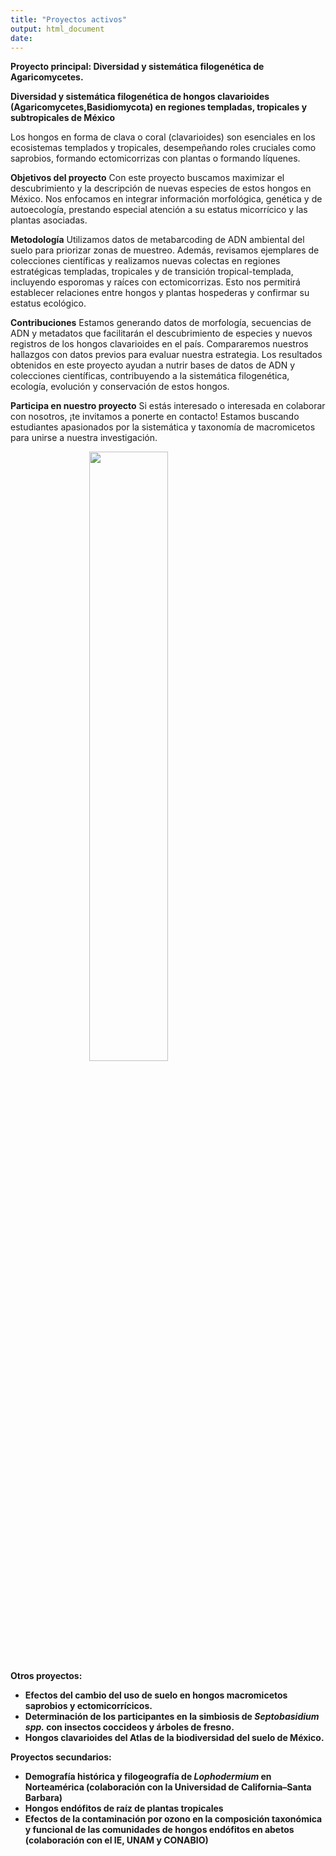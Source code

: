```yaml
---
title: "Proyectos activos"
output: html_document
date:
---
```


**Proyecto principal: Diversidad y sistemática filogenética de Agaricomycetes.**

**Diversidad y sistemática filogenética de hongos clavarioides (Agaricomycetes,Basidiomycota) en regiones templadas, tropicales y subtropicales de México**

Los hongos en forma de clava o coral (clavarioides) son esenciales en los ecosistemas templados y tropicales, desempeñando roles cruciales como saprobios, formando ectomicorrizas con plantas o formando líquenes.

**Objetivos del proyecto** Con este proyecto buscamos maximizar el descubrimiento y la descripción de nuevas especies de estos hongos en México. Nos enfocamos en integrar información morfológica, genética y de autoecología, prestando especial atención a su estatus micorrícico y las plantas asociadas.

**Metodología** Utilizamos datos de metabarcoding de ADN ambiental del suelo para priorizar zonas de muestreo. Además, revisamos ejemplares de colecciones científicas y realizamos nuevas colectas en regiones estratégicas templadas, tropicales y de transición tropical-templada, incluyendo esporomas y raíces con ectomicorrizas. Esto nos permitirá establecer relaciones entre hongos y plantas hospederas y confirmar su estatus ecológico.

**Contribuciones** Estamos generando datos de morfología, secuencias de ADN y metadatos que facilitarán el descubrimiento de especies y nuevos registros de los hongos clavarioides en el país. Compararemos nuestros hallazgos con datos previos para evaluar nuestra estrategia. Los resultados obtenidos en este proyecto ayudan a nutrir bases de datos de ADN y colecciones científicas, contribuyendo a la sistemática filogenética, ecología, evolución y conservación de estos hongos.

**Participa en nuestro proyecto** Si estás interesado o interesada en colaborar con nosotros, ¡te invitamos a ponerte en contacto! Estamos buscando estudiantes apasionados por la sistemática y taxonomía de macromicetos para unirse a nuestra investigación.

![](./img/conv.png){width="50%" style="display: block; margin: 0 auto;"} **Otros proyectos:**

-   **Efectos del cambio del uso de suelo en hongos macromicetos saprobios y ectomicorrícicos.**
-   **Determinación de los participantes en la simbiosis de *Septobasidium spp.* con insectos coccideos y árboles de fresno.**
-   **Hongos clavarioides del Atlas de la biodiversidad del suelo de México.**

**Proyectos secundarios:**

-   **Demografía histórica y filogeografía de *Lophodermium* en Norteamérica (colaboración con la Universidad de California--Santa Barbara)**
-   **Hongos endófitos de raíz de plantas tropicales**
-   **Efectos de la contaminación por ozono en la composición taxonómica y funcional de las comunidades de hongos endófitos en abetos (colaboración con el IE, UNAM y CONABIO)**
